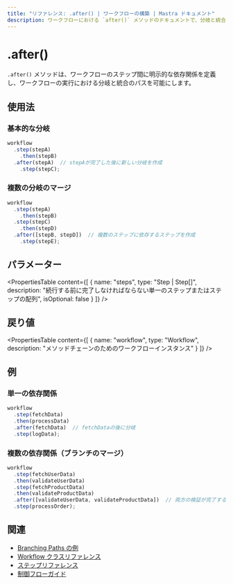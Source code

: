 ```yaml
---
title: "リファレンス: .after() | ワークフローの構築 | Mastra ドキュメント"
description: ワークフローにおける `after()` メソッドのドキュメントで、分岐と統合のパスを可能にします。
---
```


# .after()

`.after()` メソッドは、ワークフローのステップ間に明示的な依存関係を定義し、ワークフローの実行における分岐と統合のパスを可能にします。

## 使用法

### 基本的な分岐

```typescript
workflow
  .step(stepA)
    .then(stepB)
  .after(stepA)  // stepAが完了した後に新しい分岐を作成
    .step(stepC);
```

### 複数の分岐のマージ

```typescript
workflow
  .step(stepA)
    .then(stepB)
  .step(stepC)
    .then(stepD)
  .after([stepB, stepD])  // 複数のステップに依存するステップを作成
    .step(stepE);
```

## パラメーター

<PropertiesTable
  content={[
    {
      name: "steps",
      type: "Step | Step[]",
      description: "続行する前に完了しなければならない単一のステップまたはステップの配列",
      isOptional: false
    }
  ]}
/>

## 戻り値

<PropertiesTable
  content={[
    {
      name: "workflow",
      type: "Workflow",
      description: "メソッドチェーンのためのワークフローインスタンス"
    }
  ]}
/>

## 例

### 単一の依存関係

```typescript
workflow
  .step(fetchData)
  .then(processData)
  .after(fetchData)  // fetchDataの後に分岐
  .step(logData);
```

### 複数の依存関係（ブランチのマージ）

```typescript
workflow
  .step(fetchUserData)
  .then(validateUserData)
  .step(fetchProductData)
  .then(validateProductData)
  .after([validateUserData, validateProductData])  // 両方の検証が完了するのを待つ
  .step(processOrder);
```

## 関連

- [Branching Paths の例](../../../examples/workflows/branching-paths.mdx)
- [Workflow クラスリファレンス](./workflow.mdx)
- [ステップリファレンス](./step-class.mdx)
- [制御フローガイド](../../workflows/control-flow.mdx#merging-multiple-branches)
